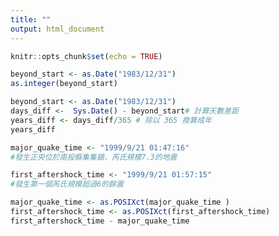 ---
title: ""
output: html_document
---

```{r setup, include=FALSE}
knitr::opts_chunk$set(echo = TRUE)
```

```{r}
beyond_start <- as.Date("1983/12/31")
as.integer(beyond_start)

beyond_start <- as.Date("1983/12/31")
days_diff <-  Sys.Date() - beyond_start# 計算天數差距
years_diff <- days_diff/365 # 除以 365 換算成年
years_diff
```

```{r}
major_quake_time <- "1999/9/21 01:47:16"
#發生正央位於南投縣集集鎮，芮氏規模7.3的地震

first_aftershock_time <- "1999/9/21 01:57:15"
#發生第一個芮氏規模超過6的餘震

major_quake_time <- as.POSIXct(major_quake_time )
first_aftershock_time <- as.POSIXct(first_aftershock_time)
first_aftershock_time - major_quake_time
```



